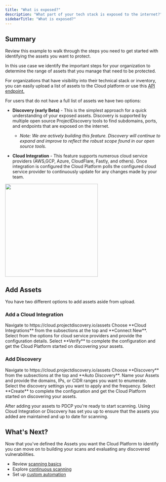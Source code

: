 ```yaml
---
title: "What is exposed?"
description: "What part of your tech stack is exposed to the internet?"
sidebarTitle: "What is exposed?"
---
```


## Summary 

Review this example to walk through the steps you need to get started with identifying the assets you want to protect.

In this use case we identify the important steps for your organization to determine the range of assets that you manage that need to be protected. 

For organizations that have visibility into their technical stack or inventory, you can easily upload a list of assets to the Cloud platform or use this [API endpoint.](https://docs.projectdiscovery.io/api-reference/assets/upload-asset )

For users that do not have a full list of assets we have two options:

- **Discovery (early Beta)** - This is the simplest approach for a quick understanding of your exposed assets. Discovery is supported by multiple open source ProjectDiscovery tools to find subdomains, ports, and endpoints that are exposed on the internet. 

   - *Note: We are actively building this feature. Discovery will continue to expand and improve to reflect the robust scope found in our open source tools.*

- **Cloud Integration** - This feature supports numerous cloud service providers (AWS,GCP, Azure, CloudFlare, Fastly, and others). Once integration is configured the Cloud Platform polls the configured cloud service provider to continuously update
for any changes made by your team.

<img height="300" src="/images/platform/cloudintegrations.png" />

## Add Assets

You have two different options to add assets aside from upload.

### Add a Cloud Integration

<Steps>
  <Step title="Open Assets">
    Navigate to https://cloud.projectdiscovery.io/assets
  </Step>
  <Step title="Select your option to Add">
    Choose **Cloud Integrations** from the subsections at the top and **Connect New**.
  </Step>
  <Step title="Choose a cloud provider">
    Select from the options for cloud service providers and provide the configuration details.
  </Step>
  <Step title="Verify config">
    Select **Verify** to complete the configuration and get the Cloud Platform started on discovering your assets.
  </Step>
</Steps>

### Add Discovery

<Steps>
  <Step title="Open Assets">
    Navigate to https://cloud.projectdiscovery.io/assets
  </Step>
  <Step title="Select your option to Add">
    Choose **Discovery** from the subsections at the top and **Auto Discovery**.
  </Step>
  <Step title="Provide your Asset details">
    Name your Assets and provide the domains, IPs, or CIDR ranges you want to enumerate. Select the discovery settings you 
    want to apply and the frequency.
  </Step>
  <Step title="Create config">
    Select **Create** to complete the configuration and get the Cloud Platform started on discovering your assets.
  </Step>
</Steps>

After adding your assets to PDCP you're ready to start scanning. Using Cloud Integration or Discovery has set you up to ensure that the assets you added are maintained and up to date for scanning. 


## What's Next? 

Now that you've defined the Assets you want the Cloud Platform to identify you can move on to building your scans and evaluating any discovered vulnerabilities. 

- Review [scanning basics](/cloud/scanning/overview)
- Explore [continuous scanning](/cloud/examples/continuousscan)
- Set up [custom automation](/cloud/examples/customautomation)
